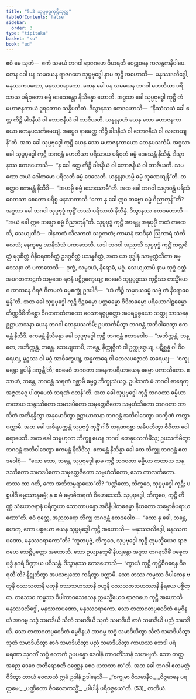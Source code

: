 ```yaml
---
title: "5.3 သုပ္ပဗုဒ္ဓကုဋ္ဌိသုတ္တ"
tableOfContents: false
sidebar:
  order: 3
type: "tipitaka"
basket: "su"
book: "ud"
---
```



<DynamicBreadcrumb />

<Division number="43" book="ud" e="ch" v="18" p="134">

<Paragraph number="363" book="ud">
ဧဝံ မေ သုတံ—  ဧကံ သမယံ ဘဂဝါ ရာဇဂဟေ ဝိဟရတိ ဝေဠုဝနေ ကလန္ဒကနိဝါပေ. တေန ခေါ ပန သမယေန ရာဇဂဟေ သုပ္ပဗုဒ္ဓေါ နာမ ကုဋ္ဌီ အဟောသိ—  မနုဿဒလိဒ္ဒေါ, မနုဿကပဏော, မနုဿဝရာကော. တေန ခေါ ပန သမယေန ဘဂဝါ မဟတိယာ ပရိသာယ ပရိဝုတော ဓမ္မံ ဒေသေန္တော နိသိန္နော ဟောတိ.
</Paragraph>

<Paragraph number="364" book="ud">
အဒ္ဒသာ ခေါ သုပ္ပဗုဒ္ဓေါ ကုဋ္ဌီ တံ မဟာဇနကာယံ ဒူရတောဝ သန္နိပတိတံ. ဒိသွာနဿ ဧတဒဟောသိ—  “နိဿံသယံ ခေါ ဧတ္ထ ကိဉ္စိ ခါဒနီယံ ဝါ ဘောဇနီယံ ဝါ ဘာဇီယတိ. ယန္နူနာဟံ ယေန သော မဟာဇနကာယော တေနုပသင်္ကမေယျံ. အပ္ပေဝ နာမေတ္ထ ကိဉ္စိ ခါဒနီယံ ဝါ ဘောဇနီယံ ဝါ လဘေယျန်”တိ.
</Paragraph>

<Paragraph number="365" book="ud">
အထ ခေါ သုပ္ပဗုဒ္ဓေါ ကုဋ္ဌီ ယေန သော မဟာဇနကာယော တေနုပသင်္ကမိ. အဒ္ဒသာ ခေါ သုပ္ပဗုဒ္ဓေါ ကုဋ္ဌီ ဘဂဝန္တံ မဟတိယာ ပရိသာယ ပရိဝုတံ ဓမ္မံ ဒေသေန္တံ နိသိန္နံ. ဒိသွာနဿ ဧတဒဟောသိ—  “န ခေါ ဧတ္ထ ကိဉ္စိ ခါဒနီယံ ဝါ ဘောဇနီယံ ဝါ ဘာဇီယတိ. သမဏော အယံ ဂေါတမော ပရိသတိ ဓမ္မံ ဒေသေတိ. ယန္နူနာဟမ္ပိ ဓမ္မံ သုဏေယျန်”တိ. တတ္ထေဝ ဧကမန္တံ နိသီဒိ—  “အဟမ္ပိ ဓမ္မံ သောဿာမီ”တိ.
</Paragraph>

<Paragraph number="366" book="ud">
အထ ခေါ ဘဂဝါ သဗ္ဗာဝန္တံ ပရိသံ စေတသာ စေတော ပရိစ္စ မနသာကာသိ “ကော နု ခေါ ဣဓ ဘဗ္ဗော ဓမ္မံ ဝိညာတုန်”တိ? အဒ္ဒသာ ခေါ ဘဂဝါ သုပ္ပဗုဒ္ဓံ ကုဋ္ဌိံ တဿံ ပရိသာယံ နိသိန္နံ. ဒိသွာနဿ ဧတဒဟောသိ—  “အယံ ခေါ ဣဓ ဘဗ္ဗော ဓမ္မံ ဝိညာတုန်”တိ. သုပ္ပဗုဒ္ဓံ ကုဋ္ဌိံ အာရဗ္ဘ အနုပုဗ္ဗိံ ကထံ ကထေသိ, သေယျထိဒံ—  ဒါနကထံ သီလကထံ သဂ္ဂကထံ; ကာမာနံ အာဒီနဝံ ဩကာရံ သံကိလေသံ; နေက္ခမ္မေ အာနိသံသံ ပကာသေသိ. ယဒါ ဘဂဝါ အညာသိ သုပ္ပဗုဒ္ဓံ ကုဋ္ဌိံ ကလ္လစိတ္တံ မုဒုစိတ္တံ ဝိနီဝရဏစိတ္တံ ဥဒဂ္ဂစိတ္တံ ပသန္နစိတ္တံ, အထ ယာ ဗုဒ္ဓါနံ သာမုက္ကံသိကာ ဓမ္မဒေသနာ တံ ပကာသေသိ—  ဒုက္ခံ, သမုဒယံ, နိရောဓံ, မဂ္ဂံ. သေယျထာပိ နာမ သုဒ္ဓံ ဝတ္ထံ အပဂတကာဠကံ သမ္မဒေဝ ရဇနံ ပဋိဂ္ဂဏှေယျ; ဧဝမေဝံ သုပ္ပဗုဒ္ဓဿ ကုဋ္ဌိဿ တသ္မိံယေဝ အာသနေ ဝိရဇံ ဝီတမလံ ဓမ္မစက္ခုံ ဥဒပါဒိ—  “ယံ ကိဉ္စိ သမုဒယဓမ္မံ သဗ္ဗံ တံ နိရောဓဓမ္မန်”တိ.
</Paragraph>

<Paragraph number="367" book="ud">
အထ ခေါ သုပ္ပဗုဒ္ဓေါ ကုဋ္ဌီ ဒိဋ္ဌဓမ္မော ပတ္တဓမ္မော ဝိဒိတဓမ္မော ပရိယောဂါဠှဓမ္မော တိဏ္ဏဝိစိကိစ္ဆော ဝိဂတကထံကထော ဝေသာရဇ္ဇပ္ပတ္တော အပရပ္ပစ္စယော သတ္ထု သာသနေ ဥဋ္ဌာယာသနာ ယေန ဘဂဝါ တေနုပသင်္ကမိ; ဥပသင်္ကမိတွာ ဘဂဝန္တံ အဘိဝါဒေတွာ ဧကမန္တံ နိသီဒိ. ဧကမန္တံ နိသိန္နော ခေါ သုပ္ပဗုဒ္ဓေါ ကုဋ္ဌီ ဘဂဝန္တံ ဧတဒဝေါစ—
</Paragraph>

<Paragraph number="368" book="ud">
“အဘိက္ကန္တံ, ဘန္တေ, အဘိက္ကန္တံ, ဘန္တေ. သေယျထာပိ, ဘန္တေ, နိက္ကုဇ္ဇိတံ ဝါ ဥက္ကုဇ္ဇေယျ, ပဋိစ္ဆန္နံ ဝါ ဝိဝရေယျ, မူဠှဿ ဝါ မဂ္ဂံ အာစိက္ခေယျ, အန္ဓကာရေ ဝါ တေလပဇ္ဇောတံ ဓာရေယျ—  ‘စက္ခုမန္တော ရူပါနိ ဒက္ခန္တီ’တိ; ဧဝမေဝံ ဘဂဝတာ အနေကပရိယာယေန ဓမ္မော ပကာသိတော. ဧသာဟံ, ဘန္တေ, ဘဂဝန္တံ သရဏံ ဂစ္ဆာမိ ဓမ္မဉ္စ ဘိက္ခုသံဃဉ္စ. ဥပါသကံ မံ ဘဂဝါ ဓာရေတု အဇ္ဇတဂ္ဂေ ပါဏုပေတံ သရဏံ ဂတန်”တိ.
</Paragraph>

<Paragraph number="369" book="ud">
အထ ခေါ သုပ္ပဗုဒ္ဓေါ ကုဋ္ဌီ ဘဂဝတာ ဓမ္မိယာ ကထာယ သန္ဒဿိတော သမာဒပိတော သမုတ္တေဇိတော သမ္ပဟံသိတော ဘဂဝတာ ဘာသိတံ အဘိနန္ဒိတွာ အနုမောဒိတွာ ဥဋ္ဌာယာသနာ ဘဂဝန္တံ အဘိဝါဒေတွာ ပဒက္ခိဏံ ကတွာ ပက္ကာမိ. အထ ခေါ အစိရပက္ကန္တံ သုပ္ပဗုဒ္ဓံ ကုဋ္ဌိံ ဂါဝီ တရုဏဝစ္ဆာ အဓိပတိတွာ ဇီဝိတာ ဝေါရောပေသိ.
</Paragraph>

<Paragraph number="370" book="ud">
အထ ခေါ သမ္ဗဟုလာ ဘိက္ခူ ယေန ဘဂဝါ တေနုပသင်္ကမိံသု; ဥပသင်္ကမိတွာ ဘဂဝန္တံ အဘိဝါဒေတွာ ဧကမန္တံ နိသီဒိံသု. ဧကမန္တံ နိသိန္နာ ခေါ တေ ဘိက္ခူ ဘဂဝန္တံ ဧတဒဝေါစုံ—  “ယော သော, ဘန္တေ, သုပ္ပဗုဒ္ဓေါ နာမ ကုဋ္ဌီ ဘဂဝတာ ဓမ္မိယာ ကထာယ သန္ဒဿိတော သမာဒပိတော သမုတ္တေဇိတော သမ္ပဟံသိတော, သော ကာလင်္ကတော. တဿ ကာ ဂတိ, ကော အဘိသမ္ပရာယော”တိ?
</Paragraph>

<Paragraph number="371" book="ud">
“ပဏ္ဍိတော, ဘိက္ခဝေ, သုပ္ပဗုဒ္ဓေါ ကုဋ္ဌီ; ပစ္စပါဒိ ဓမ္မဿာနုဓမ္မံ; န စ မံ ဓမ္မာဓိကရဏံ ဝိဟေသေသိ. သုပ္ပဗုဒ္ဓေါ, ဘိက္ခဝေ, ကုဋ္ဌီ တိဏ္ဏံ သံယောဇနာနံ ပရိက္ခယာ သောတာပန္နော အဝိနိပါတဓမ္မော နိယတော သမ္ဗောဓိပရာယဏော”တိ.
</Paragraph>

<Paragraph number="372" book="ud">
ဧဝံ ဝုတ္တေ, အညတရော ဘိက္ခု ဘဂဝန္တံ ဧတဒဝေါစ—  “ကော နု ခေါ, ဘန္တေ, ဟေတု, ကော ပစ္စယော ယေန သုပ္ပဗုဒ္ဓေါ ကုဋ္ဌီ အဟောသိ—  မနုဿဒလိဒ္ဒေါ, မနုဿကပဏော, မနုဿဝရာကော”တိ?
</Paragraph>

<Paragraph number="373" book="ud">
“ဘူတပုဗ္ဗံ, ဘိက္ခဝေ, သုပ္ပဗုဒ္ဓေါ ကုဋ္ဌီ ဣမသ္မိံယေဝ ရာဇဂဟေ သေဋ္ဌိပုတ္တော အဟောသိ. သော ဥယျာနဘူမိံ နိယျန္တော အဒ္ဒသ တဂရသိခိံ ပစ္စေကဗုဒ္ဓံ နဂရံ ပိဏ္ဍာယ ပဝိသန္တံ. ဒိသွာနဿ ဧတဒဟောသိ—  ‘ကွာယံ ကုဋ္ဌီ ကုဋ္ဌိစီဝရေန ဝိစရတီ’တိ? နိဋ္ဌုဘိတွာ အပသဗျတော ကရိတွာ ပက္ကာမိ. သော တဿ ကမ္မဿ ဝိပါကေန ဗဟူနိ ဝဿသတာနိ ဗဟူနိ ဝဿသဟဿာနိ ဗဟူနိ ဝဿသတသဟဿာနိ နိရယေ ပစ္စိတ္ထ. တဿေဝ ကမ္မဿ ဝိပါကာဝသေသေန ဣမသ္မိံယေဝ ရာဇဂဟေ ကုဋ္ဌီ အဟောသိ မနုဿဒလိဒ္ဒေါ, မနုဿကပဏော, မနုဿဝရာကော. သော တထာဂတပ္ပဝေဒိတံ ဓမ္မဝိနယံ အာဂမ္မ သဒ္ဓံ သမာဒိယိ သီလံ သမာဒိယိ သုတံ သမာဒိယိ စာဂံ သမာဒိယိ ပညံ သမာဒိယိ. သော တထာဂတပ္ပဝေဒိတံ ဓမ္မဝိနယံ အာဂမ္မ သဒ္ဓံ သမာဒိယိတွာ သီလံ သမာဒိယိတွာ သုတံ သမာဒိယိတွာ စာဂံ သမာဒိယိတွာ ပညံ သမာဒိယိတွာ ကာယဿ ဘေဒါ ပရံ မရဏာ သုဂတိံ သဂ္ဂံ လောကံ ဥပပန္နော ဒေဝါနံ တာဝတိံသာနံ သဟဗျတံ. သော တတ္ထ အညေ ဒေဝေ အတိရောစတိ ဝဏ္ဏေန စေဝ ယသသာ စာ”တိ.
</Paragraph>

<Paragraph number="374" book="ud">
အထ ခေါ ဘဂဝါ ဧတမတ္ထံ ဝိဒိတွာ တာယံ ဝေလာယံ ဣမံ ဥဒါနံ ဥဒါနေသိ—
</Paragraph>

<Paragraph number="375" type="verses" book="ud">
_“စက္ခုမာ ဝိသမာနီဝ,_  
_ဝိဇ္ဇမာနေ ပရက္ကမေ;_  
_ပဏ္ဍိတော ဇီဝလောကသ္မိံ,_  
_ပါပါနိ ပရိဝဇ္ဇယေ”တိ. (53)_  


</Paragraph>
</Division>

<Paragraph number="376" type="center" book="ud">
တတိယံ.
</Paragraph>